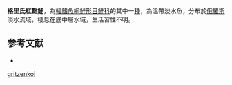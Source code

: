 {{NoteTA|G1=LS}}
{{Speciesbox
| name = 格里氏紅點鮭
| image = 
| image_width = 250px
| status = NE
| status_system = IUCN3.1
| genus = Salvelinus
| species = gritzenkoi
| authority = Vasil'eva & Stygar, 2000
| synonyms = 
}}

'''格里氏紅點鮭'''，為[[輻鰭魚綱|輻鰭魚綱]][[鮭形目|鮭形目]][[鮭科|鮭科]]的其中一[[種|種]]，為溫帶淡水魚，分布於[[俄羅斯|俄羅斯]]淡水流域，棲息在底中層水域，生活習性不明。

==参考文献==
*{{FishBase_species|genus=Salvelinus|species=gritzenkoi|year=2015|month=10}}
{{Taxonbar|from=Q5536452}}

[[Category:紅點鮭屬|gritzenkoi]]